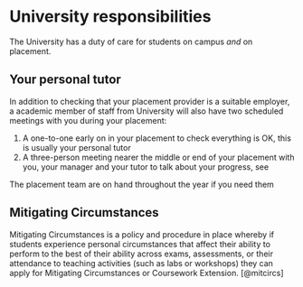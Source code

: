 # University responsibilities {#university}

The University has a duty of care for students on campus _and_ on placement. 

## Your personal tutor {#tutor}

In addition to checking that your placement provider is a suitable employer, a academic member of staff from University will also have two scheduled meetings with you during your placement:

1. A one-to-one early on in your placement to check everything is OK, this is usually your personal tutor
2. A three-person meeting nearer the middle or end of your placement with you, your manager and your tutor to talk about your progress, see 

The placement team are on hand throughout the year if you need them

## Mitigating Circumstances {#mitcircs}

Mitigating Circumstances is a policy and procedure in place whereby if students experience personal circumstances that affect their ability to perform to the best of their ability across exams, assessments, or their attendance to teaching activities (such as labs or workshops) they can apply for Mitigating Circumstances or Coursework Extension. [@mitcircs]